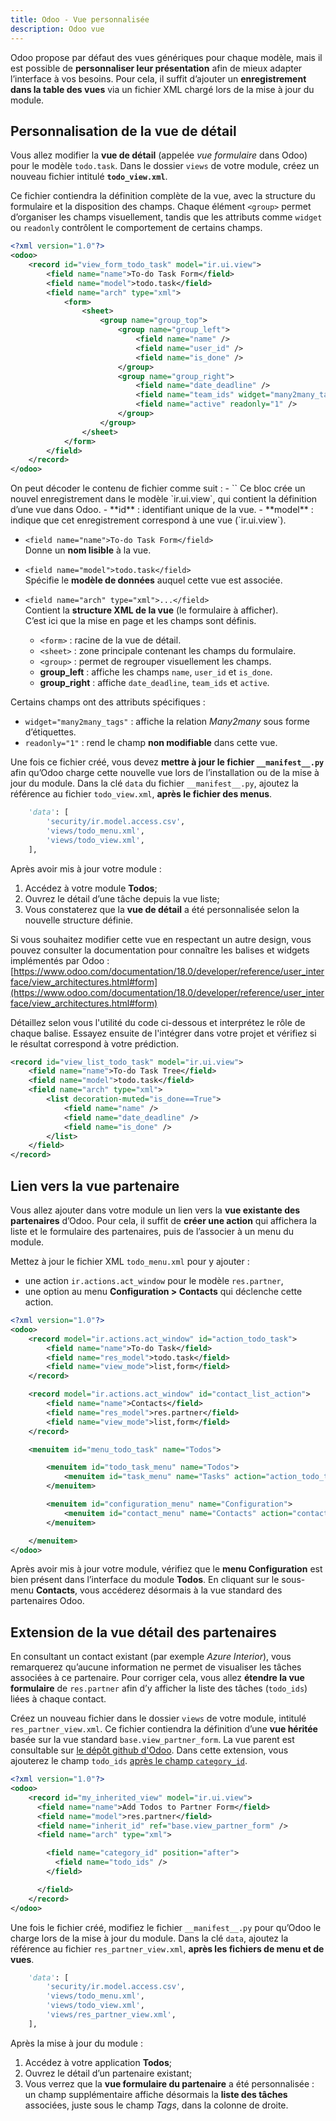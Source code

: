 ```yaml
---
title: Odoo - Vue personnalisée
description: Odoo vue
---
```


Odoo propose par défaut des vues génériques pour chaque modèle,
mais il est possible de **personnaliser leur présentation**
afin de mieux adapter l’interface à vos besoins.
Pour cela, il suffit d’ajouter un **enregistrement dans la table des vues** 
via un fichier XML chargé lors de la mise à jour du module.

## Personnalisation de la vue de détail
Vous allez modifier la **vue de détail** (appelée *vue formulaire* dans Odoo) 
pour le modèle `todo.task`.
Dans le dossier `views` de votre module, créez un nouveau fichier intitulé 
**`todo_view.xml`**.

Ce fichier contiendra la définition complète de la vue, avec la structure 
du formulaire et la disposition des champs.
Chaque élément `<group>` permet d’organiser les champs visuellement, 
tandis que les attributs comme `widget` ou `readonly` contrôlent le comportement 
de certains champs.

```xml title="views/todo_view.xml" 
<?xml version="1.0"?>
<odoo>
    <record id="view_form_todo_task" model="ir.ui.view">
        <field name="name">To-do Task Form</field>
        <field name="model">todo.task</field>
        <field name="arch" type="xml">
            <form>
                <sheet>
                    <group name="group_top">
                        <group name="group_left">
                            <field name="name" />
                            <field name="user_id" />
                            <field name="is_done" />
                        </group>
                        <group name="group_right">
                            <field name="date_deadline" />
                            <field name="team_ids" widget="many2many_tags" />
                            <field name="active" readonly="1" />
                        </group>
                    </group>
                </sheet>
            </form>
        </field>
    </record>
</odoo>
```

<Aside>
On peut décoder le contenu de fichier comme suit : 
- `<record id="view_form_todo_task" model="ir.ui.view">`  
  Ce bloc crée un nouvel enregistrement dans le modèle `ir.ui.view`, qui contient la définition d’une vue dans Odoo.  
  - **id** : identifiant unique de la vue.  
  - **model** : indique que cet enregistrement correspond à une vue (`ir.ui.view`).  

- `<field name="name">To-do Task Form</field>`  
  Donne un **nom lisible** à la vue.

- `<field name="model">todo.task</field>`  
  Spécifie le **modèle de données** auquel cette vue est associée.

- `<field name="arch" type="xml">...</field>`  
  Contient la **structure XML de la vue** (le formulaire à afficher).  
  C’est ici que la mise en page et les champs sont définis.

    - `<form>` : racine de la vue de détail.  
    - `<sheet>` : zone principale contenant les champs du formulaire.  
    - `<group>` : permet de regrouper visuellement les champs.  
    - **group_left** : affiche les champs `name`, `user_id` et `is_done`.  
    - **group_right** : affiche `date_deadline`, `team_ids` et `active`.

Certains champs ont des attributs spécifiques :  
- `widget="many2many_tags"` : affiche la relation *Many2many* sous forme d’étiquettes.  
- `readonly="1"` : rend le champ **non modifiable** dans cette vue.
</Aside>

Une fois ce fichier créé, vous devez **mettre à jour le fichier `__manifest__.py`** 
afin qu’Odoo charge cette nouvelle vue lors de l’installation ou de la mise à jour du module.
Dans la clé `data` du fichier `__manifest__.py`, 
ajoutez la référence au fichier `todo_view.xml`, 
**après le fichier des menus**.

```python title="__manifest__.py" ins={4} 
    'data': [
        'security/ir.model.access.csv',
        'views/todo_menu.xml',
        'views/todo_view.xml',
    ],
```

Après avoir mis à jour votre module :
1. Accédez à votre module **Todos**;
1. Ouvrez le détail d’une tâche depuis la vue liste;
1. Vous constaterez que la **vue de détail** a été personnalisée 
selon la nouvelle structure définie.

Si vous souhaitez modifier cette vue en respectant un autre design,
vous pouvez consulter la documentation pour connaître les balises et widgets
implémentés par Odoo : 
[https://www.odoo.com/documentation/18.0/developer/reference/user_interface/view_architectures.html#form](https://www.odoo.com/documentation/18.0/developer/reference/user_interface/view_architectures.html#form)

<Aside icon="pencil" title="Exercice">

Détaillez selon vous l'utilité du code ci-dessous et interprétez le rôle de chaque balise.
Essayez ensuite de l'intégrer dans votre projet et vérifiez si le résultat correspond 
à votre prédiction.

```xml
<record id="view_list_todo_task" model="ir.ui.view">
    <field name="name">To-do Task Tree</field>
    <field name="model">todo.task</field>
    <field name="arch" type="xml">
        <list decoration-muted="is_done==True">
            <field name="name" />
            <field name="date_deadline" />
            <field name="is_done" />
        </list>
    </field>
</record>
```
</Aside>

## Lien vers la vue partenaire

Vous allez ajouter dans votre module un lien vers la **vue existante des partenaires** 
d’Odoo.
Pour cela, il suffit de **créer une action** qui affichera la liste et le formulaire des partenaires, 
puis de l’associer à un menu du module.

Mettez à jour le fichier XML `todo_menu.xml` pour y ajouter :
- une action `ir.actions.act_window` pour le modèle `res.partner`,  
- une option au menu **Configuration > Contacts** qui déclenche cette action.  

```xml title="views/todo_menu.xml" ins={9-13} {22}
<?xml version="1.0"?>
<odoo>
    <record model="ir.actions.act_window" id="action_todo_task">
        <field name="name">To-do Task</field>
        <field name="res_model">todo.task</field>
        <field name="view_mode">list,form</field>
    </record>

    <record model="ir.actions.act_window" id="contact_list_action">
        <field name="name">Contacts</field>
        <field name="res_model">res.partner</field>
        <field name="view_mode">list,form</field>
    </record>

    <menuitem id="menu_todo_task" name="Todos">

        <menuitem id="todo_task_menu" name="Todos">
            <menuitem id="task_menu" name="Tasks" action="action_todo_task" />
        </menuitem>

        <menuitem id="configuration_menu" name="Configuration">
            <menuitem id="contact_menu" name="Contacts" action="contact_list_action" />
        </menuitem>

    </menuitem>
</odoo>
```

Après avoir mis à jour votre module, vérifiez que le **menu Configuration** 
est bien présent dans l’interface du module **Todos**.
En cliquant sur le sous-menu **Contacts**, vous accéderez désormais 
à la vue standard des partenaires Odoo.

## Extension de la vue détail des partenaires

En consultant un contact existant (par exemple *Azure Interior*), vous remarquerez 
qu’aucune information ne permet de visualiser les tâches associées à ce partenaire.
Pour corriger cela, vous allez **étendre la vue formulaire** de `res.partner` 
afin d’y afficher la liste des tâches (`todo_ids`) liées à chaque contact.

Créez un nouveau fichier dans le dossier `views` de votre module, intitulé `res_partner_view.xml`.
Ce fichier contiendra la définition d’une **vue héritée** basée sur la vue standard `base.view_partner_form`.
La vue parent est consultable sur 
[le dépôt github d'Odoo](https://github.com/odoo/odoo/blob/7c513de528c9f9fdbfc8c5fa8496c94c2c7e96a0/odoo/addons/base/views/res_partner_views.xml#L141).
Dans cette extension, vous ajouterez le champ `todo_ids` [après le champ `category_id`](https://github.com/odoo/odoo/blob/7c513de528c9f9fdbfc8c5fa8496c94c2c7e96a0/odoo/addons/base/views/res_partner_views.xml#L210).

```xml title="views/res_partner_view.xml" 
<?xml version="1.0"?>
<odoo>
    <record id="my_inherited_view" model="ir.ui.view">
      <field name="name">Add Todos to Partner Form</field>
      <field name="model">res.partner</field>
      <field name="inherit_id" ref="base.view_partner_form" />
      <field name="arch" type="xml">

        <field name="category_id" position="after">
          <field name="todo_ids" />
        </field>

      </field>
    </record>
</odoo>
```

Une fois le fichier créé, modifiez le fichier `__manifest__.py` pour qu’Odoo 
le charge lors de la mise à jour du module.
Dans la clé `data`, ajoutez la référence au fichier `res_partner_view.xml`, 
**après les fichiers de menu et de vues**.

```python title="__manifest__.py" ins={5} 
    'data': [
        'security/ir.model.access.csv',
        'views/todo_menu.xml',
        'views/todo_view.xml',
        'views/res_partner_view.xml',
    ],
```

Après la mise à jour du module :
1. Accédez à votre application **Todos**;
1. Ouvrez le détail d’un partenaire existant;
1. Vous verrez que la **vue formulaire du partenaire** a été personnalisée :
un champ supplémentaire affiche désormais la **liste des tâches** associées, 
juste sous le champ *Tags*, dans la colonne de droite.
